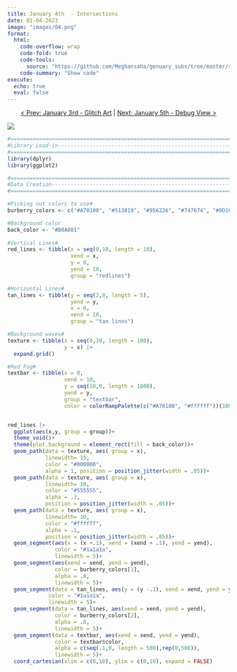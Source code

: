 ```yaml
---
title: January 4th  - Intersections
date: 01-04-2023
image: "images/04.png"
format:
  html:
    code-overflow: wrap
    code-fold: true
    code-tools:
      source: "https://github.com/Meghansaha/genuary_subs/tree/master/submissions/scripts/04_intersections.R"
    code-summary: "Show code"
execute:
  echo: true
  eval: false
---
```


<center>[\< Prev: January 3rd - Glitch Art](day_03.qmd) \| [Next: January 5th - Debug View \>](day_05.qmd)</center>

![](images/04.png){fig-alt="A grid pattern of thick vertical red and black lines and thick horizontal brown and black lines. The background has a gray wavy pattern. The top of the image has a hazy red fog that lightens up and vanishes before it reahces the middle of the image." fig-align="center"}

```r
#=============================================================================#
#Library Load-in---------------------------------------------------------------
#=============================================================================#
library(dplyr)
library(ggplot2)

#=============================================================================#
#Data Creation-----------------------------------------------------------------
#=============================================================================#

#Picking out colors to use#
burberry_colors <- c("#A70100", "#513819", "#956226", "#747674", "#0D100E", "#ffffff")

#Background color
back_color <- "#B8A081"
  
#Vertical Lines#
red_lines <- tibble(x = seq(0,10, length = 10),
                    xend = x,
                    y = 0,
                    yend = 10,
                    group = "redlines")

#Horizontal Lines#
tan_lines <- tibble(y = seq(2,8, length = 5),
                    yend = y,
                    x = 0,
                    xend = 10,
                    group = "tan lines")

#Background waves#
texture <- tibble(x = seq(0,10, length = 100), 
                  y = x) |>
  expand.grid()

#Red Fog#
textbar <- tibble(x = 0,
                  xend = 10,
                  y = seq(10,0, length = 1000),
                  yend = y,
                  group = "textbar",
                  color = colorRampPalette(c("#A70100", "#ffffff"))(1000))


red_lines |>
  ggplot(aes(x,y, group = group))+
  theme_void()+
  theme(plot.background = element_rect(fill = back_color))+
  geom_path(data = texture, aes( group = x), 
            linewidth= 15, 
            color = "#000000", 
            alpha = 1, position = position_jitter(width = .05))+
  geom_path(data = texture, aes( group = x), 
            linewidth= 10, 
            color = "#555555", 
            alpha = .3, 
            position = position_jitter(width = .05))+
  geom_path(data = texture, aes( group = x), 
            linewidth= 10, 
            color = "#ffffff", 
            alpha = .1, 
            position = position_jitter(width = .05))+
  geom_segment(aes(x = (x +.1), xend = (xend + .1), yend = yend), 
               color = "#1a1a1a", 
               linewidth = 5)+
  geom_segment(aes(xend = xend, yend = yend), 
               color = burberry_colors[1], 
               alpha = .8, 
               linewidth = 5)+
  geom_segment(data = tan_lines, aes(y = (y -.1), xend = xend, yend = yend - .1), 
             color = "#1a1a1a", 
             linewidth = 5)+
  geom_segment(data = tan_lines, aes(xend = xend, yend = yend), 
               color = burberry_colors[2], 
               alpha = .8, 
               linewidth = 5)+
  geom_segment(data = textbar, aes(xend = xend, yend = yend), 
               color = textbar$color, 
               alpha = c(seq(.1,0, length = 500),rep(0,500)), 
               linewidth = 5)+
  coord_cartesian(xlim = c(0,10), ylim = c(0,10), expand = FALSE)

```
